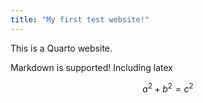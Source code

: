 ```yaml
---
title: "My first test website!"
---
```


This is a Quarto website.

Markdown is supported! Including latex

$$
a^2 + b^2 = c^2
$$

